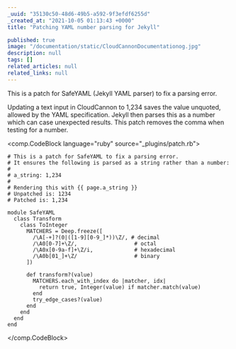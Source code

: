 ```yaml
---
_uuid: "35130c50-48d6-49b5-a592-9f3efdf6255d"
_created_at: "2021-10-05 01:13:43 +0000"
title: "Patching YAML number parsing for Jekyll"

published: true
image: "/documentation/static/CloudCannonDocumentationog.jpg"
description: null
tags: []
related_articles: null
related_links: null
---
```


This is a patch for SafeYAML (Jekyll YAML parser) to fix a parsing error.

Updating a text input in CloudCannon to 1,234 saves the value unquoted, allowed by the YAML specification. Jekyll then parses this as a number which can case unexpected results. This patch removes the comma when testing for a number.

<comp.CodeBlock language="ruby" source="_plugins/patch.rb">
```
# This is a patch for SafeYAML to fix a parsing error.
# It ensures the following is parsed as a string rather than a number:
#
# a_string: 1,234
#
# Rendering this with {{ page.a_string }}
# Unpatched is: 1234
# Patched is: 1,234

module SafeYAML
  class Transform
    class ToInteger
      MATCHERS = Deep.freeze([
        /\A[-+]?(0|([1-9][0-9_]*))\Z/, # decimal
        /\A0[0-7]+\Z/,                  # octal
        /\A0x[0-9a-f]+\Z/i,             # hexadecimal
        /\A0b[01_]+\Z/                  # binary
      ])

      def transform?(value)
        MATCHERS.each_with_index do |matcher, idx|
          return true, Integer(value) if matcher.match(value)
        end
        try_edge_cases?(value)
      end
    end
  end
end
```
</comp.CodeBlock>
